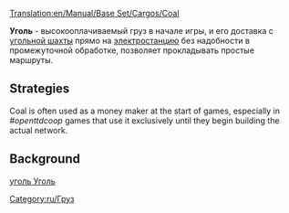 [[Translation:en/Manual/Base Set/Cargos/Coal]]
{{ru/Перевод|en/Manual/Base Set/Cargos/Coal|0}}

{{ru/Manual/Base Set/Cargos/Груз| груз=Уголь
| изображение=en/Manual/Base Set/Cargos/Coal.png
| производит=[[ru/Manual/Base Set/Industries/Угольная шахта|Угольная шахта]]
| принимает=[[ru/Manual/Base Set/Industries/Электростанция|Электростанция]]
}}

'''Уголь''' - высокооплачиваемый груз в начале игры, и его доставка с [[ru/Manual/Base Set/Industries/Угольная шахта|угольной шахты]] прямо на [[ru/Manual/Base Set/Industries/Электростанция|электростанцию]] без надобности в промежуточной обработке, позволяет прокладывать простые маршруты. 

==Strategies==
Coal is often used as a money maker at the start of games, especially in ''#openttdcoop'' games that use it exclusively until they begin building the actual network.

==Background==
[https://www.wikipedia.org/wiki/ru:Ископаемый уголь Уголь]

[[Category:ru/Груз]]